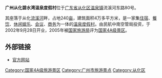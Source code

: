 '''广州从化碧水湾温泉度假村'''位于[[广东省|广东省]][[从化区|从化区]][[温泉镇|温泉镇]]流溪河东路80号。

其座落于从化[[流溪河|流溪河]]畔，占地240[[亩|亩]]，建筑面积4万多平方米，是一家集[[住宿|住宿]]、[[餐饮|餐饮]]、[[休闲|休闲]][[娱乐|娱乐]]、[[会议|会议]]、[[商务|商务]]为一体的[[温泉|温泉]][[度假村|度假村]]。由民航中南空管局投资，于2002年9月28日开业，2005年被[[中华人民共和国旅游局|国家旅游局]]评为[[中国国家4A级旅游景区|国家4A级景区]]。

== 外部链接 ==
*[http://www.bishuiwan.com/ 官方网站] {{Wayback|url=http://www.bishuiwan.com/ |date=20101225192701 }}

[[Category:国家4A级旅游景区|Category:国家4A级旅游景区]]
[[Category:广州市旅游景点|Category:广州市旅游景点]]
[[Category:从化区|Category:从化区]]